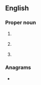 {{also|oe|Oe|Œ|œ}}
==English==

===Proper noun===
{{en-prop}}

# {{lb|en|linguistics}} {{initialism of|en|Old English}}
# {{lb|en|New Zealand}} {{initialism of|en||Overseas Experience}}
# {{lb|en|computing}} {{initialism of|en|{{w|Outlook Express}}}}

===Anagrams===
* {{anagrams|en|a=eo|E O|E&O|EO|Eo|eo-}}